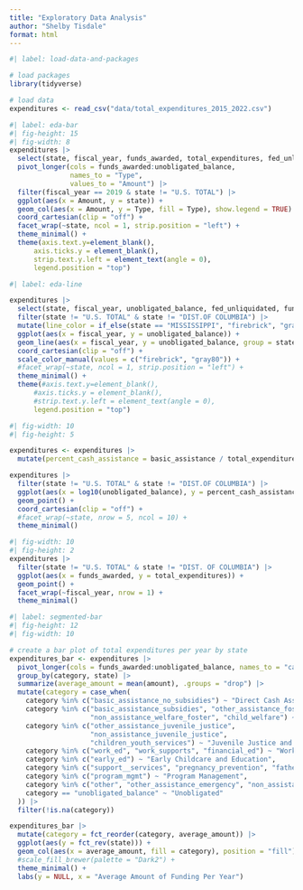 ```yaml
---
title: "Exploratory Data Analysis"
author: "Shelby Tisdale"
format: html
---
```


```r
#| label: load-data-and-packages

# load packages
library(tidyverse)

# load data
expenditures <- read_csv("data/total_expenditures_2015_2022.csv")
```

```r
#| label: eda-bar
#| fig-height: 15
#| fig-width: 8
expenditures |>
  select(state, fiscal_year, funds_awarded, total_expenditures, fed_unliquidated, unobligated_balance) |>
  pivot_longer(cols = funds_awarded:unobligated_balance,
               names_to = "Type",
               values_to = "Amount") |>
  filter(fiscal_year == 2019 & state != "U.S. TOTAL") |>
  ggplot(aes(x = Amount, y = state)) +
  geom_col(aes(x = Amount, y = Type, fill = Type), show.legend = TRUE) +
  coord_cartesian(clip = "off") +
  facet_wrap(~state, ncol = 1, strip.position = "left") +
  theme_minimal() +
  theme(axis.text.y=element_blank(), 
      axis.ticks.y = element_blank(),
      strip.text.y.left = element_text(angle = 0),
      legend.position = "top")
```
```r
#| label: eda-line

expenditures |>
  select(state, fiscal_year, unobligated_balance, fed_unliquidated, funds_awarded) |>
  filter(state != "U.S. TOTAL" & state != "DIST.OF COLUMBIA") |>
  mutate(line_color = if_else(state == "MISSISSIPPI", "firebrick", "gray80")) |>
  ggplot(aes(x = fiscal_year, y = unobligated_balance)) +
  geom_line(aes(x = fiscal_year, y = unobligated_balance, group = state, color = line_color), show.legend = FALSE) +
  coord_cartesian(clip = "off") +
  scale_color_manual(values = c("firebrick", "gray80")) +
  #facet_wrap(~state, ncol = 1, strip.position = "left") +
  theme_minimal() +
  theme(#axis.text.y=element_blank(), 
      #axis.ticks.y = element_blank(),
      #strip.text.y.left = element_text(angle = 0),
      legend.position = "top")
```
```r
#| fig-width: 10
#| fig-height: 5

expenditures <- expenditures |>
  mutate(percent_cash_assistance = basic_assistance / total_expenditures)

expenditures |>
  filter(state != "U.S. TOTAL" & state != "DIST.OF COLUMBIA") |>
  ggplot(aes(x = log10(unobligated_balance), y = percent_cash_assistance*100), alpha = 0.5) +
  geom_point() +
  coord_cartesian(clip = "off") +
  #facet_wrap(~state, nrow = 5, ncol = 10) +
  theme_minimal()
```
```r
#| fig-width: 10
#| fig-height: 2
expenditures |>
  filter(state != "U.S. TOTAL" & state != "DIST. OF COLUMBIA") |>
  ggplot(aes(x = funds_awarded, y = total_expenditures)) +
  geom_point() +
  facet_wrap(~fiscal_year, nrow = 1) +
  theme_minimal()
```

```r
#| label: segmented-bar
#| fig-height: 12
#| fig-width: 10

# create a bar plot of total expenditures per year by state
expenditures_bar <- expenditures |>
  pivot_longer(cols = funds_awarded:unobligated_balance, names_to = "category", values_to = "amount") |>
  group_by(category, state) |>
  summarize(average_amount = mean(amount), .groups = "drop") |>
  mutate(category = case_when(
    category %in% c("basic_assistance_no_subsidies") ~ "Direct Cash Assistance",
    category %in% c("basic_assistance_subsidies", "other_assistance_foster",
                    "non_assistance_welfare_foster", "child_welfare") ~ "Child Welfare, Adoption, and Foster Care",
    category %in% c("other_assistance_juvenile_justice",
                    "non_assistance_juvenile_justice",
                    "children_youth_services") ~ "Juvenile Justice and Youth Services",
    category %in% c("work_ed", "work_supports", "financial_ed") ~ "Work, Education, and Training Activities",
    category %in% c("early_ed") ~ "Early Childcare and Education",
    category %in% c("support__services", "pregnancy_prevention", "fatherhood_programs", "home_visiting") ~ "Family Support and Formation Services",
    category %in% c("program_mgmt") ~ "Program Management",
    category %in% c("other", "other_assistance_emergency", "non_assistance_emergency", "eitc_refundable", "short_term_benefits", "non_eitc_refundable") ~ "Other",
    category == "unobligated_balance" ~ "Unobligated"
  )) |>
  filter(!is.na(category))

expenditures_bar |>
  mutate(category = fct_reorder(category, average_amount)) |>
  ggplot(aes(y = fct_rev(state))) +
  geom_col(aes(x = average_amount, fill = category), position = "fill") +
  #scale_fill_brewer(palette = "Dark2") +
  theme_minimal() +
  labs(y = NULL, x = "Average Amount of Funding Per Year")
```


